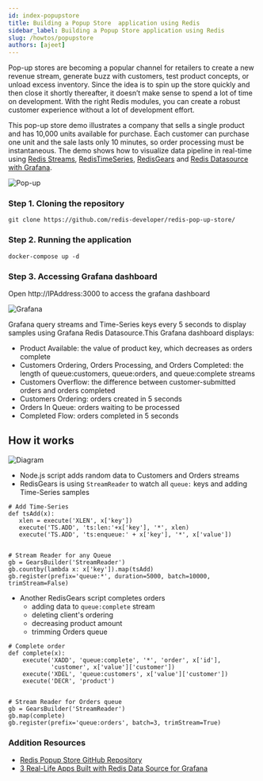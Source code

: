 ```yaml
---
id: index-popupstore
title: Building a Popup Store  application using Redis
sidebar_label: Building a Popup Store application using Redis
slug: /howtos/popupstore
authors: [ajeet]
---
```



<Authors frontMatter={frontMatter} />

Pop-up stores are becoming a popular channel for retailers to create a new revenue stream, generate buzz with customers, test product concepts, or unload excess inventory. Since the idea is to spin up the store quickly and then close it shortly thereafter, it doesn’t make sense to spend a lot of time on development. With the right Redis modules, you can create a robust customer experience without a lot of development effort.

This pop-up store demo illustrates a company that sells a single product and has 10,000 units available for purchase. Each customer can purchase one unit and the sale lasts only 10 minutes, so order processing must be instantaneous. The demo shows how to visualize data pipeline in real-time using [Redis Streams](https://redis.io/topics/streams-intro), [RedisTimeSeries](https://developer.redis.com/howtos/redistimeseries), [RedisGears](https://developer.redis.com/howtos/redisgears) and [Redis Datasource with Grafana](https://developer.redis.com/explore/redisdatasource).

![Pop-up](popupstore.gif)

### Step 1. Cloning the repository

```
git clone https://github.com/redis-developer/redis-pop-up-store/
```

### Step 2. Running the application

```
docker-compose up -d
```

### Step 3. Accessing Grafana dashboard

Open http://IPAddress:3000 to access the grafana dashboard

![Grafana](grafana1.png)

Grafana query streams and Time-Series keys every 5 seconds to display samples using Grafana Redis Datasource.This Grafana dashboard displays:

- Product Available: the value of product key, which decreases as orders complete
- Customers Ordering, Orders Processing, and Orders Completed: the length of queue:customers, queue:orders, and queue:complete streams
- Customers Overflow: the difference between customer-submitted orders and orders completed
- Customers Ordering: orders created in 5 seconds
- Orders In Queue: orders waiting to be processed
- Completed Flow: orders completed in 5 seconds

## How it works

![Diagram](popup.png)

- Node.js script adds random data to Customers and Orders streams
- RedisGears is using `StreamReader` to watch all `queue:` keys and adding Time-Series samples

```
# Add Time-Series
def tsAdd(x):
   xlen = execute('XLEN', x['key'])
   execute('TS.ADD', 'ts:len:'+x['key'], '*', xlen)
   execute('TS.ADD', 'ts:enqueue:' + x['key'], '*', x['value'])


# Stream Reader for any Queue
gb = GearsBuilder('StreamReader')
gb.countby(lambda x: x['key']).map(tsAdd)
gb.register(prefix='queue:*', duration=5000, batch=10000, trimStream=False)
```

- Another RedisGears script completes orders
  - adding data to `queue:complete` stream
  - deleting client's ordering
  - decreasing product amount
  - trimming Orders queue

```
# Complete order
def complete(x):
    execute('XADD', 'queue:complete', '*', 'order', x['id'],
            'customer', x['value']['customer'])
    execute('XDEL', 'queue:customers', x['value']['customer'])
    execute('DECR', 'product')


# Stream Reader for Orders queue
gb = GearsBuilder('StreamReader')
gb.map(complete)
gb.register(prefix='queue:orders', batch=3, trimStream=True)
```

### Addition Resources

- [Redis Popup Store GitHub Repository](https://github.com/redis-developer/redis-pop-up-store)
- [3 Real-Life Apps Built with Redis Data Source for Grafana](https://redis.com/blog/3-real-life-apps-built-with-redis-data-source-for-grafana/)

